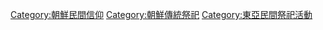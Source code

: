 [[Category:朝鮮民間信仰|Category:朝鮮民間信仰]]
[[Category:朝鮮傳統祭祀|Category:朝鮮傳統祭祀]]
[[Category:東亞民間祭祀活動|Category:東亞民間祭祀活動]]
